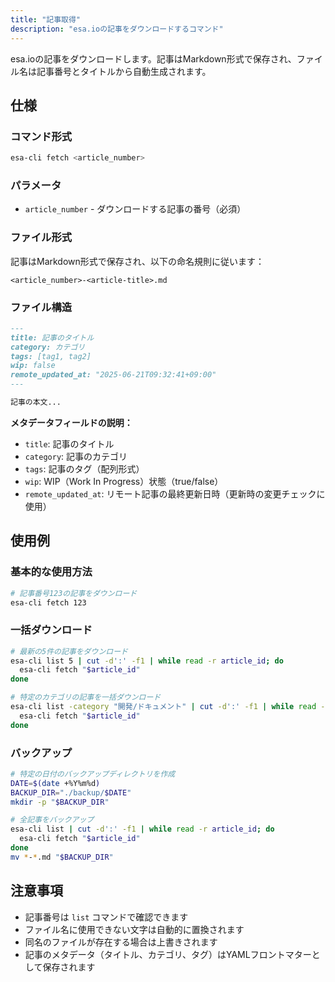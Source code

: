 ```yaml
---
title: "記事取得"
description: "esa.ioの記事をダウンロードするコマンド"
---
```


esa.ioの記事をダウンロードします。記事はMarkdown形式で保存され、ファイル名は記事番号とタイトルから自動生成されます。

## 仕様

### コマンド形式

```bash
esa-cli fetch <article_number>
```

### パラメータ

- `article_number` - ダウンロードする記事の番号（必須）

### ファイル形式

記事はMarkdown形式で保存され、以下の命名規則に従います：

```
<article_number>-<article-title>.md
```

### ファイル構造

```markdown
---
title: 記事のタイトル
category: カテゴリ
tags: [tag1, tag2]
wip: false
remote_updated_at: "2025-06-21T09:32:41+09:00"
---

記事の本文...
```

**メタデータフィールドの説明：**
- `title`: 記事のタイトル
- `category`: 記事のカテゴリ
- `tags`: 記事のタグ（配列形式）
- `wip`: WIP（Work In Progress）状態（true/false）
- `remote_updated_at`: リモート記事の最終更新日時（更新時の変更チェックに使用）

## 使用例

### 基本的な使用方法

```bash
# 記事番号123の記事をダウンロード
esa-cli fetch 123
```

### 一括ダウンロード

```bash
# 最新の5件の記事をダウンロード
esa-cli list 5 | cut -d':' -f1 | while read -r article_id; do
  esa-cli fetch "$article_id"
done

# 特定のカテゴリの記事を一括ダウンロード
esa-cli list -category "開発/ドキュメント" | cut -d':' -f1 | while read -r article_id; do
  esa-cli fetch "$article_id"
done
```

### バックアップ

```bash
# 特定の日付のバックアップディレクトリを作成
DATE=$(date +%Y%m%d)
BACKUP_DIR="./backup/$DATE"
mkdir -p "$BACKUP_DIR"

# 全記事をバックアップ
esa-cli list | cut -d':' -f1 | while read -r article_id; do
  esa-cli fetch "$article_id"
done
mv *-*.md "$BACKUP_DIR"
```

## 注意事項

- 記事番号は `list` コマンドで確認できます
- ファイル名に使用できない文字は自動的に置換されます
- 同名のファイルが存在する場合は上書きされます
- 記事のメタデータ（タイトル、カテゴリ、タグ）はYAMLフロントマターとして保存されます 